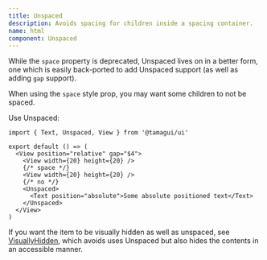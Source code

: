 ```yaml
---
title: Unspaced
description: Avoids spacing for children inside a spacing container.
name: html
component: Unspaced
---
```


<InstallBanner />

While the `space` property is deprecated, Unspaced lives on in a better form, one which is easily back-ported to add Unspaced support (as well as adding `gap` support).

When using the `space` style prop, you may want some children to not be spaced.

Use Unspaced:

```tsx
import { Text, Unspaced, View } from '@tamagui/ui'

export default () => (
  <View position="relative" gap="$4">
    <View width={20} height={20} />
    {/* space */}
    <View width={20} height={20} />
    {/* no */}
    <Unspaced>
      <Text position="absolute">Some absolute positioned text</Text>
    </Unspaced>
  </View>
)
```

If you want the item to be visually hidden as well as unspaced, see
[VisuallyHidden](/docs/components/visually-hidden), which avoids uses Unspaced but also hides the contents in an accessible manner. 